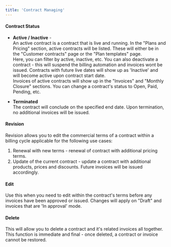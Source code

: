 ```yaml
---
title: 'Contract Managing'
---
```


#### Contract Status
-   **Active / Inactive** - <br/>
    An active contract is a contract that is live and running. In the "Plans and Pricing" section, active contracts will be listed. These will either be in the "Customer contracts" page or  the "Plan templates" page. <br/> Here, you can filter by active, inactive, etc. You can also deactivate a contract -  this will suspend the billing automation and invoices wont be issued. Contracts with future live dates will show up as 'Inactive' and will become active upon contract start date. <br/> Invoices of active contracts will show up in the "Invoices" and "Monthly Closure" sections. You can change a contract's status to Open, Paid, Pending, etc.
    
-   **Terminated** <br/>
     The contract will conclude on the specified end date. Upon termination, no additional invoices will be issued.
#### Revision
Revision allows you to edit the commercial terms of a contract within a billing cycle applicable for the following use cases:
1.  Renewal with new terms - renewal of contract with additional pricing terms. 
2.  Update of the current contract - update a contract with additional products, prices and discounts. Future invoices will be issued accordingly.  
#### Edit
Use this when you need to edit within the contract's terms before any invoices have been approved or issued. Changes will apply on "Draft" and invoices that are 'In approval' mode.
#### Delete
This will allow you to delete a contract and it's related invoices all together. This function is immediate and final - once deleted, a contract or invoice cannot be restored.